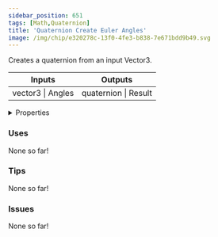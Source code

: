 ```yaml
---
sidebar_position: 651
tags: [Math,Quaternion]
title: 'Quaternion Create Euler Angles'
image: /img/chip/e320278c-13f0-4fe3-b838-7e671bdd9b49.svg
---
```


Creates a quaternion from an input Vector3.



<IChip uuid="e320278c-13f0-4fe3-b838-7e671bdd9b49"/>

<table><thead><tr><th>Inputs</th><th>Outputs</th></tr></thead><tbody><tr><td>vector3 | Angles</td><td>quaternion | Result</td></tr></tbody></table>

<details>
  <summary>Properties</summary>
  <div>
    <div>
    <table>
      <tbody>
        <tr>
          <td>Is beta required?</td>
          <td>No</td>
        </tr>
        <tr>
          <td>Is chip a trolling risk?</td>
          <td>No</td>
        </tr>
        <tr>
          <td>Is chip a role assignment risk?</td>
          <td>No</td>
        </tr>
        <tr>
          <td>Chip UUID</td>
          <td>e320278c-13f0-4fe3-b838-7e671bdd9b49</td>
        </tr>
        <tr>
          <td>Room availability</td>
          <td>Available everywhere</td>
        </tr>
      </tbody>
    </table>
    </div>
  </div>
</details>

### Uses

None so far!

### Tips

None so far!

### Issues

None so far!